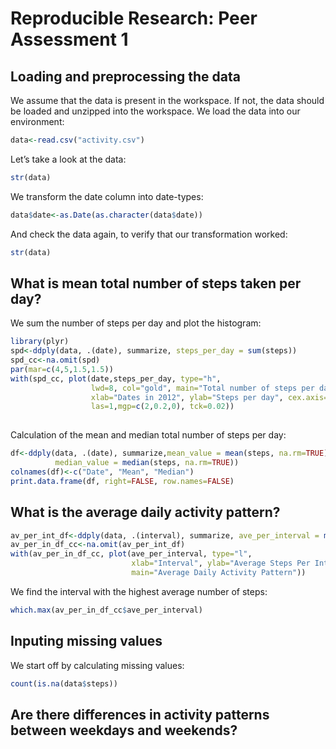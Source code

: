 # Reproducible Research: Peer Assessment 1


## Loading and preprocessing the data

We assume that the data is present in the workspace. If not, the data should be loaded and unzipped into the workspace. We load the data into our environment:

```r
data<-read.csv("activity.csv")
```
 
Let's take a look at the data:

```r
str(data)
```
 
We transform the date column into date-types:

```r
data$date<-as.Date(as.character(data$date))
```
 
And check the data again, to verify that our transformation worked:

```r
str(data)
```


## What is mean total number of steps taken per day?

We sum the number of steps per day and plot the histogram:

```r
library(plyr)
spd<-ddply(data, .(date), summarize, steps_per_day = sum(steps))
spd_cc<-na.omit(spd)
par(mar=c(4,5,1.5,1.5))
with(spd_cc, plot(date,steps_per_day, type="h", 
                  lwd=8, col="gold", main="Total number of steps per day",
                  xlab="Dates in 2012", ylab="Steps per day", cex.axis=0.7,
                  las=1,mgp=c(2,0.2,0), tck=0.02))
 
```


Calculation of the mean and median total number of steps per day:

```r
df<-ddply(data, .(date), summarize,mean_value = mean(steps, na.rm=TRUE), 
          median_value = median(steps, na.rm=TRUE))
colnames(df)<-c("Date", "Mean", "Median")
print.data.frame(df, right=FALSE, row.names=FALSE)
```

## What is the average daily activity pattern?
```r
av_per_int_df<-ddply(data, .(interval), summarize, ave_per_interval = mean(steps, na.rm=TRUE))
av_per_in_df_cc<-na.omit(av_per_int_df)
with(av_per_in_df_cc, plot(ave_per_interval, type="l",
                           xlab="Interval", ylab="Average Steps Per Interval",
                           main="Average Daily Activity Pattern"))
```

We find the interval with the highest average number of steps:

```r
which.max(av_per_in_df_cc$ave_per_interval)
```

## Inputing missing values

We start off by calculating missing values:
```r
count(is.na(data$steps))
```



## Are there differences in activity patterns between weekdays and weekends?

